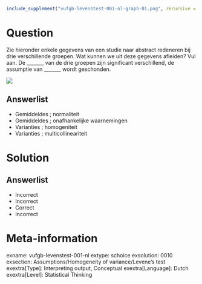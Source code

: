 ```r
include_supplement("vufgb-levenstest-001-nl-graph-01.png", recursive = TRUE)
```
Question
========
  
Zie hieronder enkele gegevens van een studie naar abstract redeneren bij drie verschillende groepen. Wat kunnen we uit deze gegevens afleiden? Vul aan. De _______ van de drie groepen zijn significant verschillend, de assumptie van _______ wordt geschonden.

![](vufgb-levenstest-001-nl-graph-01.png)
  
Answerlist
----------
* Gemiddeldes ; normaliteit
* Gemiddeldes ; onafhankelijke waarnemingen
* Varianties ; homogeniteit
* Varianties ; multicollineariteit

Solution
========

Answerlist
----------
* Incorrect
* Incorrect
* Correct
* Incorrect

Meta-information
================
exname: vufgb-levenstest-001-nl
extype: schoice
exsolution: 0010
exsection: Assumptions/Homogeneity of variance/Levene's test
exextra[Type]: Interpreting output, Conceptual
exextra[Language]: Dutch
exextra[Level]: Statistical Thinking